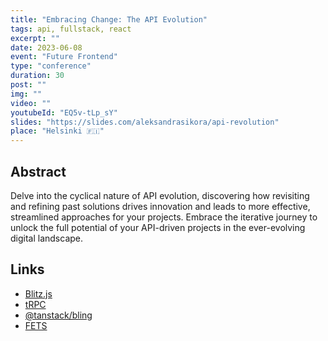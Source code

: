 ```yaml
---
title: "Embracing Change: The API Evolution"
tags: api, fullstack, react
excerpt: ""
date: 2023-06-08
event: "Future Frontend"
type: "conference"
duration: 30
post: ""
img: ""
video: ""
youtubeId: "EQ5v-tLp_sY"
slides: "https://slides.com/aleksandrasikora/api-revolution"
place: "Helsinki 🇫🇮"
---
```


## Abstract

Delve into the cyclical nature of API evolution, discovering how revisiting and
refining past solutions drives innovation and leads to more effective,
streamlined approaches for your projects. Embrace the iterative journey to
unlock the full potential of your API-driven projects in the ever-evolving
digital landscape.

## Links

- [Blitz.js](https://blitzjs.com/)
- [tRPC](https://trpc.io/)
- [@tanstack/bling](https://github.com/TanStack/bling)
- [FETS](https://github.com/ardatan/fets)
